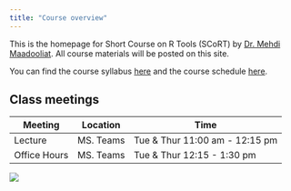 ```yaml
---
title: "Course overview"
---
```


This is the homepage for Short Course on R Tools (SCoRT) by [Dr. Mehdi Maadooliat](http://www.mssc.mu.edu/~mehdi). All course materials will be posted on this site.

You can find the course syllabus [here](/course-syllabus.html) and the course schedule [here](/).

## Class meetings

| Meeting      | Location  | Time                           |
|--------------|-----------|--------------------------------|
| Lecture      | MS. Teams | Tue & Thur 11:00 am - 12:15 pm |
| Office Hours | MS. Teams | Tue & Thur 12:15 - 1:30 pm     |

![](images/twitter-card.png)

